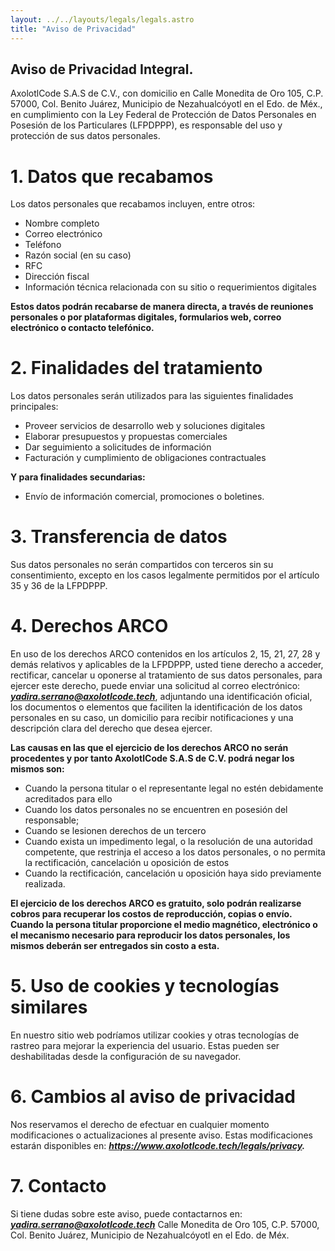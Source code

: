 ```yaml
---
layout: ../../layouts/legals/legals.astro
title: "Aviso de Privacidad"
---
```


## **Aviso de Privacidad Integral.**
AxolotlCode S.A.S de C.V., con domicilio en Calle Monedita de Oro 105, C.P. 57000, Col. Benito Juárez, Municipio de Nezahualcóyotl en el Edo. de Méx., en cumplimiento con la Ley Federal de Protección de Datos Personales en Posesión de los Particulares (LFPDPPP), es responsable del uso y protección de sus datos personales.

# **1. Datos que recabamos**
Los datos personales que recabamos incluyen, entre otros:
- Nombre completo
- Correo electrónico
- Teléfono
- Razón social (en su caso)
- RFC
- Dirección fiscal
- Información técnica relacionada con su sitio o requerimientos digitales 

**Estos datos podrán recabarse de manera directa, a través de reuniones personales o por plataformas digitales, formularios web, correo electrónico o contacto telefónico.**

# **2. Finalidades del tratamiento**
Los datos personales serán utilizados para las siguientes finalidades principales:
- Proveer servicios de desarrollo web y soluciones digitales
- Elaborar presupuestos y propuestas comerciales
- Dar seguimiento a solicitudes de información
- Facturación y cumplimiento de obligaciones contractuales 

**Y para finalidades secundarias:**
- Envío de información comercial, promociones o boletines.

# **3. Transferencia de datos**
Sus datos personales no serán compartidos con terceros sin su consentimiento, excepto en los casos legalmente permitidos por el artículo 35 y 36 de la LFPDPPP. 

# **4. Derechos ARCO**
En uso de los derechos ARCO contenidos en los artículos 2, 15, 21, 27, 28 y demás relativos y aplicables de la LFPDPPP, usted tiene derecho a acceder, rectificar, cancelar u oponerse al tratamiento de sus datos personales, para ejercer este derecho, puede enviar una solicitud al correo electrónico: ***yadira.serrano@axolotlcode.tech***, adjuntando una identificación oficial, los documentos o elementos que faciliten la identificación de los datos personales en su caso, un domicilio para recibir notificaciones y una descripción clara del derecho que desea ejercer.

**Las causas en las que el ejercicio de los derechos ARCO no serán procedentes y por tanto AxolotlCode S.A.S de C.V. podrá negar los mismos son:**
- Cuando la persona titular o el representante legal no estén debidamente acreditados para ello
- Cuando los datos personales no se encuentren en posesión del responsable;
- Cuando se lesionen derechos de un tercero
- Cuando exista un impedimento legal, o la resolución de una autoridad competente, que restrinja el acceso a los datos personales, o no permita la rectificación, cancelación u oposición de estos
- Cuando la rectificación, cancelación u oposición haya sido previamente realizada.

**El ejercicio de los derechos ARCO es gratuito, solo podrán realizarse cobros para recuperar los costos de reproducción, copias o envío. Cuando la persona titular proporcione el medio magnético, electrónico o el mecanismo necesario para reproducir los datos personales, los mismos deberán ser entregados sin costo a esta.**

# **5. Uso de cookies y tecnologías similares**
En nuestro sitio web podríamos utilizar cookies y otras tecnologías de rastreo para mejorar la experiencia del usuario. Estas pueden ser deshabilitadas desde la configuración de su navegador. 

# **6. Cambios al aviso de privacidad**
Nos reservamos el derecho de efectuar en cualquier momento modificaciones o actualizaciones al presente aviso. Estas modificaciones estarán disponibles en: ***https://www.axolotlcode.tech/legals/privacy.***

# **7. Contacto**
Si tiene dudas sobre este aviso, puede contactarnos en: 
***yadira.serrano@axolotlcode.tech*** Calle Monedita de Oro 105, C.P. 57000, Col. Benito Juárez, Municipio de Nezahualcóyotl en el Edo. de Méx.  